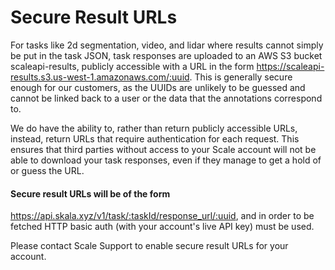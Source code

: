 # Secure Result URLs

For tasks like 2d segmentation, video, and lidar where results cannot simply be put in the task JSON, task responses are uploaded to an AWS S3 bucket scaleapi-results, publicly accessible with a URL in the form https://scaleapi-results.s3.us-west-1.amazonaws.com/:uuid. This is generally secure enough for our customers, as the UUIDs are unlikely to be guessed and cannot be linked back to a user or the data that the annotations correspond to.

We do have the ability to, rather than return publicly accessible URLs, instead, return URLs that require authentication for each request. This ensures that third parties without access to your Scale account will not be able to download your task responses, even if they manage to get a hold of or guess the URL.

#### Secure result URLs will be of the form

https://api.skala.xyz/v1/task/:taskId/response_url/:uuid, and in order to be fetched HTTP basic auth (with your account's live API key) must be used.

Please contact Scale Support to enable secure result URLs for your account.
